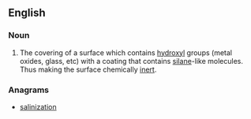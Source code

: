 ==English==
{{wikipedia}}
===Noun===
{{en-noun}}<!--Not sure if countable-->

# {{chemistry}}The covering of a surface which contains [[hydroxyl]] groups (metal oxides, glass, etc) with a coating that contains [[silane]]-like molecules. Thus making the surface chemically [[inert]].

===Anagrams===
* [[salinization#English|salinization]]